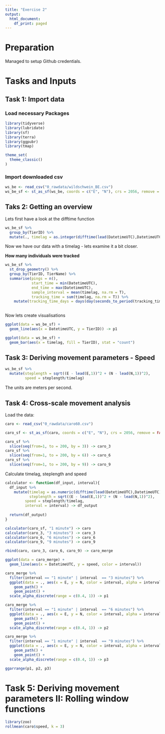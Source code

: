 ```yaml
---
title: "Exercise 2"
output:
  html_document:
    df_print: paged
---
```


# Preparation
Managed to setup Github credentials.

# Tasks and Inputs

## Task 1: Import data
### Load necessary Packages
```r
library(tidyverse)
library(lubridate)
library(sf)
library(terra)
library(ggpubr)
library(tmap)

theme_set(
  theme_classic()
)
```

### Import downloaded csv
```r
ws_be <- read_csv("0_rawdata/wildschwein_BE.csv")
ws_be_sf <- st_as_sf(ws_be, coords = c("E", "N"), crs = 2056, remove = FALSE)
```

## Taks 2: Getting an overview
Lets first have a look at the difftime function
```r
ws_be_sf %>% 
  group_by(TierID) %>% 
  mutate(., timelag = as.integer(difftime(lead(DatetimeUTC),DatetimeUTC), units = "secs")) -> ws_be_sf
```
Now we have our data with a timelag - lets examine it a bit closer.

**How many individuals were tracked**
```r
ws_be_sf %>% 
  st_drop_geometry() %>% 
  group_by(TierID, TierName) %>% 
  summarise(pings = n(),
            start_time = min(DatetimeUTC), 
            end_time = max(DatetimeUTC),
            sample_interval = mean(timelag, na.rm = T),
            tracking_time = sum(timelag, na.rm = T)) %>% 
    mutate(tracking_time_days = days(day(seconds_to_period(tracking_time)))) 
  
```
Now lets create visualisations
```r
ggplot(data = ws_be_sf) +
  geom_line(aes(x = DatetimeUTC, y = TierID)) -> p1

ggplot(data = ws_be_sf) +
  geom_bar(aes(x = timelag, fill = TierID), stat = "count") 
```

## Task 3: Deriving movement parameters - Speed
```r
ws_be_sf %>% 
  mutate(steplength = sqrt((E - lead(E,1))^2 + (N - lead(N,1))^2),
         speed = steplength/timelag)

```
The units are meters per second.

## Task 4: Cross-scale movement analysis
Load the data:
```r
caro <- read_csv("0_rawdata/caro60.csv")

caro_sf <- st_as_sf(caro, coords = c("E", "N"), crs = 2056, remove = FALSE)

caro_sf %>% 
  slice(seq(from=1, to = 200, by = 3)) -> caro_3
caro_sf %>% 
  slice(seq(from=1, to = 200, by = 6)) -> caro_6
caro_sf %>% 
  slice(seq(from=1, to = 200, by = 9)) -> caro_9
```

Calculate timelag, steplength and speed
```r
calculator <- function(df_input, interval){
  df_input %>% 
    mutate(timelag = as.numeric(difftime(lead(DatetimeUTC),DatetimeUTC), units = "secs"), 
           steplength = sqrt((E - lead(E,1))^2 + (N - lead(N,1))^2),
         speed = steplength/timelag,
         interval = interval) -> df_output
  
  return(df_output)
} 

calculator(caro_sf, "1 minute") -> caro
calculator(caro_3, "3 minutes") -> caro_3
calculator(caro_6, "6 minutes") -> caro_6
calculator(caro_9, "9 minutes") -> caro_9

rbind(caro, caro_3, caro_6, caro_9) -> caro_merge

```

```r
ggplot(data = caro_merge) +
  geom_line(aes(x = DatetimeUTC, y = speed, color = interval))

caro_merge %>% 
  filter(interval == "1 minute" | interval  == "3 minutes") %>% 
  ggplot(data = ., aes(x = E, y = N, color = interval, alpha = interval)) +
    geom_path() +
    geom_point() +
  scale_alpha_discrete(range = c(0.4, 1)) -> p1

caro_merge %>% 
  filter(interval == "1 minute" | interval  == "6 minutes") %>% 
  ggplot(data = ., aes(x = E, y = N, color = interval, alpha = interval)) +
    geom_path() +
    geom_point() +
  scale_alpha_discrete(range = c(0.4, 1)) -> p2

caro_merge %>% 
  filter(interval == "1 minute" | interval  == "9 minutes") %>% 
  ggplot(data = ., aes(x = E, y = N, color = interval, alpha = interval)) +
    geom_path() +
    geom_point() +
  scale_alpha_discrete(range = c(0.4, 1)) -> p3

ggarrange(p1, p2, p3)
```
# Task 5: Deriving movement parameters II: Rolling window functions
```r
library(zoo)
rollmean(caro$speed, k = 3)

```


